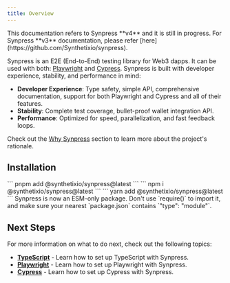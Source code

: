 ```yaml
---
title: Overview
---
```


<Warning>
This documentation refers to Synpress **v4** and it is still in progress. For Synpress **v3** documentation, please refer [here](https://github.com/Synthetixio/synpress).
</Warning>

Synpress is an E2E (End-to-End) testing library for Web3 dapps. It can be used with
both: [Playwright](https://playwright.dev/) and [Cypress](https://www.cypress.io/).
Synpress is built with developer experience, stability, and performance in mind:

- **Developer Experience**: Type safety, simple API, comprehensive documentation, support for both Playwright and
  Cypress and all of their features.
- **Stability**: Complete test coverage, bullet-proof wallet integration API.
- **Performance**: Optimized for speed, parallelization, and fast feedback loops.

Check out the [Why Synpress](./introduction) section to learn more about the project's rationale.


## Installation

<Tabs>
  <Tab title="pnpm">
    ```
    pnpm add @synthetixio/synpress@latest
    ```
  </Tab>
  <Tab title="npm">
    ```
    npm i @synthetixio/synpress@latest
    ```
  </Tab>
  <Tab title="yarn">
    ```
    yarn add @synthetixio/synpress@latest
    ```
  </Tab>
</Tabs>

<Tip>
Synpress is now an ESM-only package. Don't use `require()` to import it, and make sure your nearest `package.json`
contains `"type": "module"`.
</Tip>


## Next Steps

For more information on what to do next, check out the following topics:

- [**TypeScript**](./typescript) - Learn how to set up TypeScript with Synpress.
- [**Playwright**](./setupPlaywright) - Learn how to set up Playwright with Synpress.
- [**Cypress**](./setupCypress) - Learn how to set up Cypress with Synpress.

